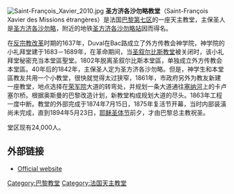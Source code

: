 [[File:Saint-François_Xavier_2010.jpg|thumb]]
'''圣方济各沙勿略教堂'''（Saint-François Xavier des Missions étrangères）是法国[[巴黎第七区|巴黎第七区]]的一座天主教堂，主保圣人是[[圣方济各沙勿略|圣方济各沙勿略]]，附近的地铁[[圣方济各沙勿略站_(巴黎地铁)|圣方济各沙勿略站]]因而得名。

在[[反宗教改革|反宗教改革]]时期的1637年，Duval在Bac路成立了外方传教会神学院，神学院的小礼拜堂建于1683－1689年，在革命期间，当[[圣叙尔比斯教堂|圣叙尔比斯教堂]]被关闭时，该小礼拜堂秘密充当本堂區聖堂。1802年脱离圣叙尔比斯本堂區，单独成立外方传教会本堂區。40年后的1842年，主保圣人定为圣方济各沙勿略。但是，神学生和本堂區教友共用一个小教堂，很快就觉得太过狭窄，1861年，市政府另外为教友新建一座教堂，地点选择在[[荣军院|荣军院]]大道的转弯处，并规划一条大道通往[[塞纳河|塞纳河]]上的卡卢塞尔桥。根据奥斯曼的巴黎改造计划，新教堂构成规划大道的尽头。1863年工程一度中断。教堂的外部完成于1874年7月15日，1875年复活节开幕，当时内部装潢尚未完成，直到1894年5月23日，[[耶稣圣体节|耶稣圣体节]]前夕，才由巴黎总主教祝圣。 

堂区现有24,000人。

==外部链接==
*[http://www.paroisse-sfx-paris.org/index.php Official website] {{Wayback|url=http://www.paroisse-sfx-paris.org/index.php |date=20190916151326 }}

[[Category:巴黎教堂|Category:巴黎教堂]]
[[Category:法国天主教堂|Category:法国天主教堂]]